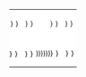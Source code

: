 {| border="0" cellspacing="0" cellpadding="0" style="min-width:250px; margin:auto; {{border-radius|0.4em}}" 
|-
|style="text-align: center; vertical-align: middle; font-size:11px;line-height:20px;padding:4px 0px 8px 2px;background-color:white;color:black; {{border-radius|0.6em 0px 0px 0px}};{{box-shadow|0px|0px|3px|#737373}};" | <span style="letter-spacing: 5px">{{lang|zh-cn|{{#if: {{{走向1|}}} | {{{走向1|走向1}}} | {{#ifeq: {{{道路方向|WE}}} | WE | 西 | 北}} }}  }}</span> || style="text-align: center; vertical-align: middle; font-size:20px;line-height:20px;padding:10px 0px 10px 0px;background-color:white;color:black;font-family:黑体,simhei,sans-serif;{{box-shadow|1px|0px|3px|#737373}};" | <span style="letter-spacing: 5px">{{lang|zh-cn|{{{中文道路名称|中文道路名称}}}}}</span> || style="text-align: center; vertical-align: middle; font-size:11px;line-height:20px;padding:4px 2px 8px 0px;background-color:white;color:black; {{border-radius|0px 0.6em 0px 0px}};{{box-shadow|2px|0px|3px|#737373}};" | <span style="letter-spacing: 5px">{{lang|zh-cn|{{#if: {{{走向2|}}} | {{{走向2|走向2}}} | {{#ifeq: {{{道路方向|WE}}} | WE | 东 | 南}} }} }}</span>
|-
|style="text-align: center; vertical-align: middle; font-size:12px;line-height:15px;padding:2px 0px;background-color:white;color:black; {{border-radius|0px 0px 0px 0.6em}};{{box-shadow|0px|0px|3px|#737373}};" | <span style="letter-spacing: 5px">{{lang|zh-cn|{{#if: {{{走向1(E)|}}} | {{{走向1(E)|走向1(E)}}} | {{#ifeq: {{{道路方向|WE}}} | WE | W | N}} }} }}</span>||  style="text-align: center;font-size:11px;line-height:11px;padding:2px 0px; vertical-align: middle; background-color:white;color:black;{{box-shadow|2px|0px|3px|#737373}};" | <span style="letter-spacing: 0px">{{lang|en|{{{name_en|{{{道路英文名|{{{英文街道名稱|English Road Name}}}}}}}}}}}</span>||style="text-align: center; vertical-align: middle; font-size:12px;line-height:20px; padding:2px 0px; background-color:white;color:black; {{border-radius|0px 0px 0.6em 0px}};{{box-shadow|1.9px|0px|3px|#737373}};" | <span style="letter-spacing: 5px">{{lang|zh-cn|{{#if: {{{走向2(E)|}}} | {{{走向2(E)|走向2(E)}}} | {{#ifeq: {{{道路方向|WE}}} | WE | E | S}} }} }}</span>
|}